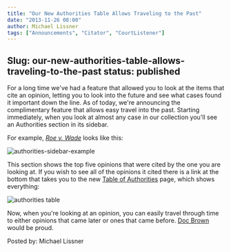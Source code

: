 ```yaml
---
title: "Our New Authorities Table Allows Traveling to the Past"
date: "2013-11-26 08:00"
author: Michael Lissner
tags: ["Announcements", "Citator", "CourtListener"]
---
```

Slug: our-new-authorities-table-allows-traveling-to-the-past
status: published
---

For a long time we've had a feature that allowed you to look at the
items that cite an opinion, letting you to look into the future and see
what cases found it important down the line. As of today, we're
announcing the complimentary feature that allows easy travel into the
past. Starting immediately, when you look at almost any case in our
collection you'll see an Authorities section in its sidebar.

For example, [*Roe v.
Wade*](https://www.courtlistener.com/scotus/yjn/roe-v-wade/) looks like
this:

![authorities-sidebar-example](/images/authorities-sidebar.png)

This section shows the top five opinions that were cited by the one you
are looking at. If you wish to see all of the opinions it cited there is
a link at the bottom that takes you to the new [Table of
Authorities](https://www.courtlistener.com/scotus/yjn/roe-v-wade/authorities/)
page, which shows everything:

![authorities
table](/images/authorities-table.png)

Now, when you're looking at an opinion, you can easily travel through
time to either opinions that came later or ones that came before. [Doc
Brown](https://www.youtube.com/watch?v=I5cYgRnfFDA) would be proud.

Posted by: Michael Lissner

